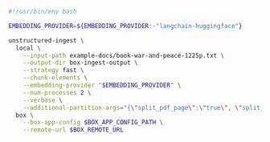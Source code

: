 ```bash CLI
#!/usr/bin/env bash

EMBEDDING_PROVIDER=${EMBEDDING_PROVIDER:-"langchain-huggingface"}

unstructured-ingest \
  local \
    --input-path example-docs/book-war-and-peace-1225p.txt \
    --output-dir box-ingest-output \
    --strategy fast \
    --chunk-elements \
    --embedding-provider "$EMBEDDING_PROVIDER" \
    --num-processes 2 \
    --verbose \
    --additional-partition-args="{\"split_pdf_page\":\"true\", \"split_pdf_allow_failed\":\"true\", \"split_pdf_concurrency_level\": 15}" \
  box \
    --box-app-config $BOX_APP_CONFIG_PATH \
    --remote-url $BOX_REMOTE_URL
```
